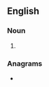 {{also|get-ups}}
==English==

===Noun===
{{head|en|noun form}}

# {{plural of|en|getup}}

===Anagrams===
* {{anagrams|en|a=egpstu|gets up}}